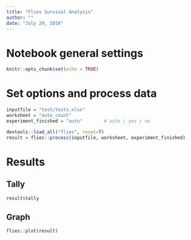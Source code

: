 ```yaml
---
title: "Flies Survival Analysis"
author: ""
date: "July 29, 2018"
---
```


# Notebook general settings
```r
knitr::opts_chunk$set(echo = TRUE)
```

# Set options and process data
```r
inputfile = "test/tests.xlsx"
worksheet = "auto_count"
experiment_finished = "auto"        # auto / yes / no

devtools::load_all("flies", reset=T)
result = flies::process(inputfile, worksheet, experiment_finished)
```

# Results

## Tally
```r
result$tally
```

## Graph
```r
flies::plot(result)
```

